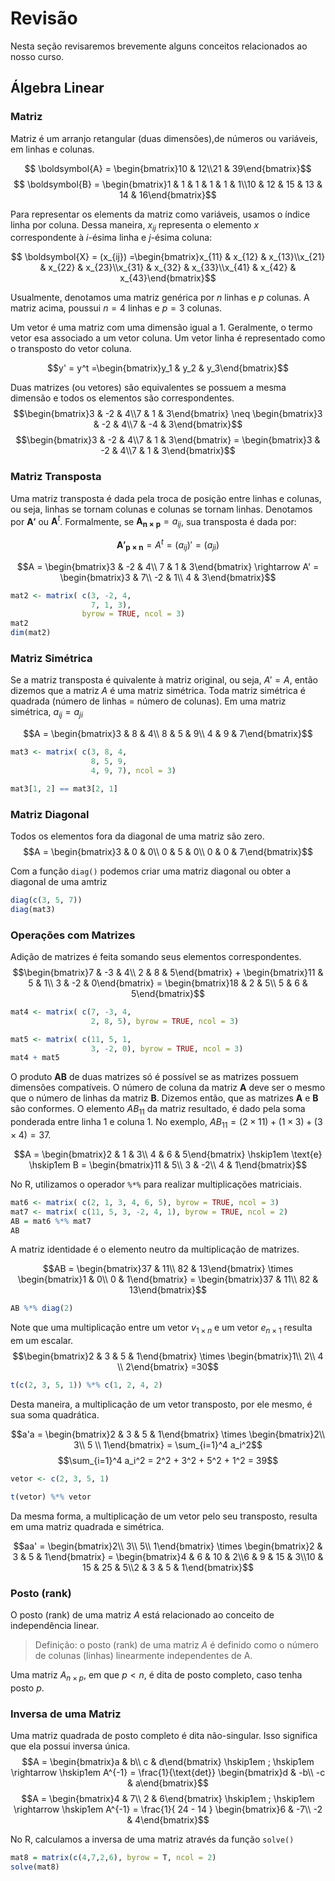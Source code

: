 # Revisão

Nesta seção revisaremos brevemente alguns conceitos relacionados ao nosso curso.

## Álgebra Linear

### Matriz

Matriz é um arranjo retangular (duas dimensões),de números ou variáveis, em linhas e colunas.

$$ \boldsymbol{A} = \begin{bmatrix}10 & 12\\21 & 39\end{bmatrix}$$
$$ \boldsymbol{B} = \begin{bmatrix}1 & 1 & 1 & 1 & 1 & 1\\10 & 12 & 15 & 13 & 14 & 16\end{bmatrix}$$

Para representar os elements da matriz como variáveis, usamos o índice linha por coluna. Dessa maneira, $x_{ij}$ representa o elemento $x$ correspondente à $i$-ésima linha e $j$-ésima coluna:

$$ \boldsymbol{X} = (x_{ij}) =\begin{bmatrix}x_{11} & x_{12} & x_{13}\\x_{21} & x_{22} & x_{23}\\x_{31} & x_{32} & x_{33}\\x_{41} & x_{42} & x_{43}\end{bmatrix}$$

Usualmente, denotamos uma matriz genérica por $n$ linhas e $p$ colunas. A matriz acima, poussui $n = 4$ linhas e $p = 3$ colunas.

Um vetor é uma matriz com uma dimensão igual a 1. Geralmente, o termo vetor esa associado a um vetor coluna. Um vetor linha é representado como o transposto do vetor coluna.

$$y' = y^t =\begin{bmatrix}y_1 & y_2 & y_3\end{bmatrix}$$

Duas matrizes (ou vetores) são equivalentes se possuem a mesma dimensão e todos os elementos são correspondentes.
$$\begin{bmatrix}3 & -2 & 4\\7 & 1 & 3\end{bmatrix} \neq \begin{bmatrix}3 & -2 & 4\\7 & -4 & 3\end{bmatrix}$$
$$\begin{bmatrix}3 & -2 & 4\\7 & 1 & 3\end{bmatrix} = \begin{bmatrix}3 & -2 & 4\\7 & 1 & 3\end{bmatrix}$$

### Matriz Transposta

 Uma matriz transposta é dada pela troca de posição entre linhas e colunas, ou seja, linhas se tornam colunas e colunas se tornam linhas. Denotamos por $\boldsymbol{A'}$ ou $\boldsymbol{A}^t$. Formalmente, se $\boldsymbol{A_{n \times p}} = a_{ij}$, sua transposta é dada por:

$$\boldsymbol{A'_{p \times n}} = A^t = (a_{ij})' = (a_{ji})$$

$$A = \begin{bmatrix}3 & -2 & 4\\ 7 & 1 & 3\end{bmatrix} \rightarrow A' = \begin{bmatrix}3 & 7\\ -2 & 1\\ 4 & 3\end{bmatrix}$$

```r
mat2 <- matrix( c(3, -2, 4,
                  7, 1, 3),
                byrow = TRUE, ncol = 3)
mat2
dim(mat2)
```

### Matriz Simétrica

Se a matriz transposta é quivalente à matriz original, ou seja, $A' = A$, então dizemos que a matriz $A$ é uma matriz simétrica. Toda matriz simétrica é quadrada (número de linhas = número de colunas). Em uma matriz simétrica, $a_{ij} = a_{ji}$

$$A = \begin{bmatrix}3 & 8 & 4\\ 8 & 5 & 9\\ 4 & 9 & 7\end{bmatrix}$$ 

```r
mat3 <- matrix( c(3, 8, 4,
                  8, 5, 9,
                  4, 9, 7), ncol = 3)

mat3[1, 2] == mat3[2, 1]
```

### Matriz Diagonal

Todos os elementos fora da diagonal de uma matriz são zero.
$$A = \begin{bmatrix}3 & 0 & 0\\ 0 & 5 & 0\\ 0 & 0 & 7\end{bmatrix}$$ 

Com a função `diag()` podemos criar uma matriz diagonal ou obter a diagonal de uma amtriz
```r
diag(c(3, 5, 7))
diag(mat3)
```
### Operações com Matrizes

Adição de matrizes é feita somando seus elementos correspondentes.
$$\begin{bmatrix}7 & -3 & 4\\ 2 & 8 & 5\end{bmatrix} + \begin{bmatrix}11 & 5 & 1\\ 3 & -2 & 0\end{bmatrix} = \begin{bmatrix}18 & 2 & 5\\ 5 & 6 & 5\end{bmatrix}$$ 

```r
mat4 <- matrix( c(7, -3, 4,
                  2, 8, 5), byrow = TRUE, ncol = 3)

mat5 <- matrix( c(11, 5, 1,
                  3, -2, 0), byrow = TRUE, ncol = 3)
mat4 + mat5
```

O produto  $\boldsymbol{AB}$ de duas matrizes só é possível se as matrizes possuem dimensões compatíveis. O número de coluna da matriz $\boldsymbol{A}$  deve ser o mesmo que o número de linhas da matriz $\boldsymbol{B}$. Dizemos então, que as matrizes $\boldsymbol{A}$ e $\boldsymbol{B}$ são conformes.  O elemento $AB_{11}$ da matriz resultado, é dado pela soma ponderada entre linha 1 e coluna 1. No exemplo, $AB_{11} = (2 \times 11) + (1 \times 3) + (3 \times 4) = 37$.

$$A = \begin{bmatrix}2 & 1 & 3\\ 4 & 6 & 5\end{bmatrix} \hskip1em \text{e} \hskip1em B = \begin{bmatrix}11 & 5\\ 3 & -2\\ 4 & 1\end{bmatrix}$$

No R, utilizamos o operador `%*%` para realizar multiplicações matriciais.

```r
mat6 <- matrix( c(2, 1, 3, 4, 6, 5), byrow = TRUE, ncol = 3)
mat7 <- matrix( c(11, 5, 3, -2, 4, 1), byrow = TRUE, ncol = 2)
AB = mat6 %*% mat7
AB
```

A matriz identidade é o elemento neutro da multiplicação de matrizes.

$$AB = \begin{bmatrix}37 & 11\\ 82 & 13\end{bmatrix} \times \begin{bmatrix}1 & 0\\ 0 & 1\end{bmatrix} = \begin{bmatrix}37 & 11\\ 82 & 13\end{bmatrix}$$
```r
AB %*% diag(2)
```

Note que uma multiplicação entre um vetor $v_{1\times n}$ e um vetor $e_{n\times 1}$ resulta em um escalar.
$$\begin{bmatrix}2 & 3 & 5 & 1\end{bmatrix} \times \begin{bmatrix}1\\ 2\\ 4 \\ 2\end{bmatrix} =30$$
```r
t(c(2, 3, 5, 1)) %*% c(1, 2, 4, 2)
```

Desta maneira, a multiplicação de um vetor transposto, por ele mesmo, é sua soma quadrática.

$$a'a = \begin{bmatrix}2 & 3 & 5 & 1\end{bmatrix} \times \begin{bmatrix}2\\ 3\\ 5 \\ 1\end{bmatrix} = \sum_{i=1}^4 a_i^2$$
$$\sum_{i=1}^4 a_i^2 = 2^2 + 3^2 + 5^2 + 1^2 = 39$$

```r
vetor <- c(2, 3, 5, 1)

t(vetor) %*% vetor
```

Da mesma forma, a multiplicação de um vetor pelo seu transposto, resulta em uma matriz quadrada e simétrica.

$$aa' = \begin{bmatrix}2\\ 3\\ 5\\ 1\end{bmatrix} \times \begin{bmatrix}2 & 3 & 5 & 1\end{bmatrix} = \begin{bmatrix}4 & 6 & 10 & 2\\6 & 9 & 15 & 3\\10 & 15 & 25 & 5\\2 & 3 & 5 & 1\end{bmatrix}$$

### Posto (rank)

O posto (rank) de uma matriz $A$ está relacionado ao conceito de independência linear. 

> Definição: o posto (rank) de uma matriz $A$ é definido como o número de colunas (linhas) linearmente independentes de A.

Uma matriz $A_{n \times p}$, em que $p<n$, é dita de posto completo, caso tenha posto $p$.

### Inversa de uma Matriz

Uma matriz quadrada de posto completo é dita não-singular. Isso significa que ela possui inversa única.
$$A = \begin{bmatrix}a & b\\ c & d\end{bmatrix} \hskip1em ; \hskip1em \rightarrow \hskip1em A^{-1} = \frac{1}{\text{det}} \begin{bmatrix}d & -b\\ -c  & a\end{bmatrix}$$
$$A = \begin{bmatrix}4 & 7\\ 2 & 6\end{bmatrix} \hskip1em ; \hskip1em \rightarrow \hskip1em A^{-1} = \frac{1}{ 24 - 14 } \begin{bmatrix}6 & -7\\ -2  & 4\end{bmatrix}$$

No R, calculamos a inversa de uma matriz através da função `solve()`
```r
mat8 = matrix(c(4,7,2,6), byrow = T, ncol = 2)
solve(mat8)
```
